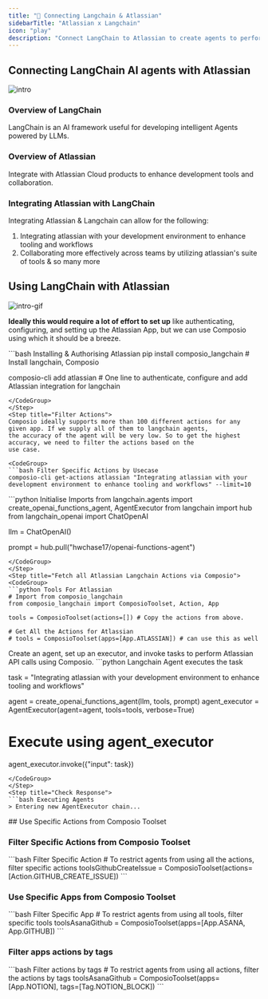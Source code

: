 ```yaml
---
title: "🚀 Connecting Langchain & Atlassian"
sidebarTitle: "Atlassian x Langchain"
icon: "play"
description: "Connect LangChain to Atlassian to create agents to perform tasks using natural language"
---
```


## Connecting LangChain AI agents with Atlassian
![intro](/media/intro.jpg)

### Overview of LangChain

LangChain is an AI framework useful for developing intelligent Agents powered by LLMs.

### Overview of Atlassian

Integrate with Atlassian Cloud products to enhance development tools and collaboration.

### Integrating Atlassian with LangChain

Integrating Atlassian & Langchain can allow for the following:

1. Integrating atlassian with your development environment to enhance tooling and workflows
2. Collaborating more effectively across teams by utilizing atlassian's suite of tools
& so many more

## Using LangChain with Atlassian
![intro-gif](/media/intro.gif)
<Steps>
<Step title="Setting Up the Environment">

**Ideally this would require a lot of effort to set up** like authenticating, configuring, and setting up the Atlassian App, but we can use Composio using which it should be a breeze.

<CodeGroup>
```bash Installing & Authorising Atlassian
pip install composio_langchain # Install langchain, Composio 

composio-cli add atlassian # One line to authenticate, configure and add Atlassian integration for langchain
```
</CodeGroup>
</Step>
<Step title="Filter Actions">
Composio ideally supports more than 100 different actions for any given app. If we supply all of them to langchain agents, 
the accuracy of the agent will be very low. So to get the highest accuracy, we need to filter the actions based on the 
use case.

<CodeGroup>
```bash Filter Specific Actions by Usecase
composio-cli get-actions atlassian "Integrating atlassian with your development environment to enhance tooling and workflows" --limit=10
```
</CodeGroup>

</Step>
<Step title="Import Base Packages">

<CodeGroup>
```python Initialise Imports
from langchain.agents import create_openai_functions_agent, AgentExecutor
from langchain import hub
from langchain_openai import ChatOpenAI


llm = ChatOpenAI()

prompt = hub.pull("hwchase17/openai-functions-agent")
```
</CodeGroup>
</Step>
<Step title="Fetch all Atlassian Langchain Actions via Composio">
<CodeGroup>
```python Tools For Atlassian
# Import from composio_langchain
from composio_langchain import ComposioToolset, Action, App

tools = ComposioToolset(actions=[]) # Copy the actions from above. 

# Get All the Actions for Atlassian
# tools = ComposioToolset(apps=[App.ATLASSIAN]) # can use this as well
```
</CodeGroup>
</Step>
<Step title="Execute the Agent">
Create an agent, set up an executor, and invoke tasks to perform Atlassian API calls using Composio. 
<CodeGroup>
```python Langchain Agent executes the task

task = "Integrating atlassian with your development environment to enhance tooling and workflows"

agent = create_openai_functions_agent(llm, tools, prompt)
agent_executor = AgentExecutor(agent=agent, tools=tools, verbose=True)

# Execute using agent_executor
agent_executor.invoke({"input": task})
```
</CodeGroup>
</Step>
<Step title="Check Response">
```bash Executing Agents
> Entering new AgentExecutor chain...
```
</Step>
</Steps>
## Use Specific Actions from Composio Toolset

### Filter Specific Actions from Composio Toolset

<CodeGroup>
```bash Filter Specific Action
# To restrict agents from using all the actions, filter specific actions
toolsGithubCreateIssue = ComposioToolset(actions=[Action.GITHUB_CREATE_ISSUE])
```
</CodeGroup>

### Use Specific Apps from Composio Toolset
<CodeGroup>
```bash Filter Specific App
# To restrict agents from using all tools, filter specific tools
toolsAsanaGithub = ComposioToolset(apps=[App.ASANA, App.GITHUB])
```
</CodeGroup>

### Filter apps actions by tags 
<CodeGroup>
```bash Filter actions by tags
# To restrict agents from using all actions, filter the actions by tags
toolsAsanaGithub = ComposioToolset(apps=[App.NOTION], tags=[Tag.NOTION_BLOCK])
```
</CodeGroup>

